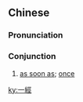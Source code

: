 {{also|一经}}
==Chinese==
{{zh-forms|s=一经}}

===Pronunciation===
{{zh-pron
|m=一jīng
|c=jat1 ging1
|mn=qz,xm,zz:it-keng
|cat=con
}}

===Conjunction===
{{zh-con}}

# [[as soon as]]; [[once]]

[[ky:一經]]